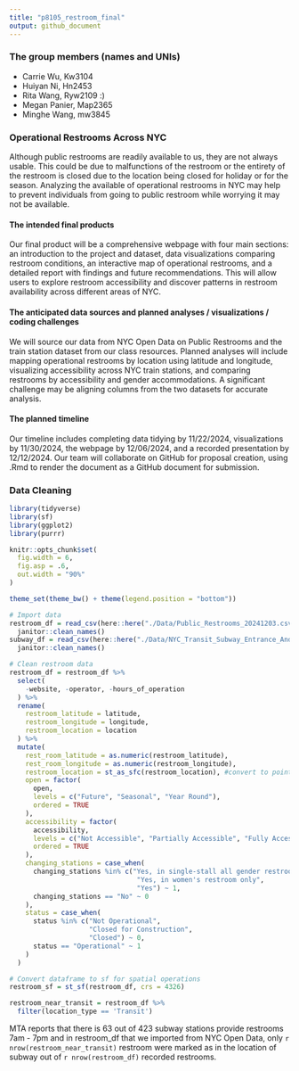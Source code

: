 ```yaml
---
title: "p8105_restroom_final"
output: github_document
---
```

### The group members (names and UNIs) 

* Carrie Wu, Kw3104
* Huiyan Ni, Hn2453
* Rita Wang, Ryw2109 :)
* Megan Panier, Map2365
* Minghe Wang, mw3845

### Operational Restrooms Across NYC
Although public restrooms are readily available to us, they are not always usable. This could be due to malfunctions of the restroom or the entirety of the restroom is closed due to the location being closed for holiday or for the season. Analyzing the available of operational restrooms in NYC may help to prevent individuals from going to public restroom while worrying it may not be available.

#### The intended final products 
Our final product will be a comprehensive webpage with four main sections: an introduction to the project and dataset, data visualizations comparing restroom conditions, an interactive map of operational restrooms, and a detailed report with findings and future recommendations. This will allow users to explore restroom accessibility and discover patterns in restroom availability across different areas of NYC. 

#### The anticipated data sources and planned analyses / visualizations / coding challenges
We will source our data from NYC Open Data on Public Restrooms and the train station dataset from our class resources. Planned analyses will include mapping operational restrooms by location using latitude and longitude, visualizing accessibility across NYC train stations, and comparing restrooms by accessibility and gender accommodations. A significant challenge may be aligning columns from the two datasets for accurate analysis.

#### The planned timeline 
Our timeline includes completing data tidying by 11/22/2024, visualizations by 11/30/2024, the webpage by 12/06/2024, and a recorded presentation by 12/12/2024. Our team will collaborate on GitHub for proposal creation, using .Rmd to render the document as a GitHub document for submission.

### Data Cleaning

```r
library(tidyverse)
library(sf)
library(ggplot2)
library(purrr)

knitr::opts_chunk$set(
  fig.width = 6,
  fig.asp = .6,
  out.width = "90%"
)

theme_set(theme_bw() + theme(legend.position = "bottom"))
```

```r
# Import data
restroom_df = read_csv(here::here("./Data/Public_Restrooms_20241203.csv")) %>% 
  janitor::clean_names()
subway_df = read_csv(here::here("./Data/NYC_Transit_Subway_Entrance_And_Exit_Data.csv")) %>% 
  janitor::clean_names()

# Clean restroom data
restroom_df = restroom_df %>% 
  select(
    -website, -operator, -hours_of_operation 
  ) %>% 
  rename(
    restroom_latitude = latitude,
    restroom_longitude = longitude,
    restroom_location = location
  ) %>% 
  mutate(
    rest_room_latitude = as.numeric(restroom_latitude),
    rest_room_longitude = as.numeric(restroom_longitude),
    restroom_location = st_as_sfc(restroom_location), #convert to point
    open = factor(
      open,
      levels = c("Future", "Seasonal", "Year Round"),
      ordered = TRUE
    ),
    accessibility = factor(
      accessibility,
      levels = c("Not Accessible", "Partially Accessible", "Fully Accessible"),
      ordered = TRUE
    ),
    changing_stations = case_when(
      changing_stations %in% c("Yes, in single-stall all gender restroom only",
                                "Yes, in women's restroom only",
                                "Yes") ~ 1,
      changing_stations == "No" ~ 0
    ),
    status = case_when(
      status %in% c("Not Operational",
                    "Closed for Construction",
                    "Closed") ~ 0,
      status == "Operational" ~ 1
    )
  ) 

# Convert dataframe to sf for spatial operations
restroom_sf = st_sf(restroom_df, crs = 4326)

restroom_near_transit = restroom_df %>% 
  filter(location_type == 'Transit')
```

MTA reports that there is 63 out of 423 subway stations provide restrooms 7am - 7pm and in restroom_df that we imported from NYC Open Data, only `r nrow(restroom_near_transit)` restroom were marked as in the location of subway out of `r nrow(restroom_df)` recorded restrooms.
